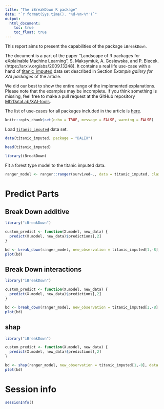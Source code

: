 ```yaml
---
title: "The iBreakDown R package"
date: "`r format(Sys.time(), '%d-%m-%Y')`"
output:
  html_document:
    toc: true
    toc_float: true
---
```


  
This report aims to present the capabilities of the package `iBreakDown`.

The document is a part of the paper "Landscape of R packages for eXplainable Machine Learning", S. Maksymiuk, A. Gosiewska, and P. Biecek. 
(https://arxiv.org/abs/2009.13248). It contains a real life use-case with a hand of [titanic_imputed](https://modeloriented.github.io/DALEX/reference/titanic.html) data set described in Section *Example gallery for XAI packages* of the article.

We did our best to show the entire range of the implemented explanations. Please note that the examples may be incomplete. If you think something is missing, feel free to make a pull request at the GitHub repository [MI2DataLab/XAI-tools](https://github.com/MI2DataLab/XAI-tools).

The list of use-cases for all packages included in the article is [here](http://xai-tools.drwhy.ai/).   
  
```r
knitr::opts_chunk$set(echo = TRUE, message = FALSE, warning = FALSE)
```



Load [`titanic_imputed`](https://modeloriented.github.io/DALEX/reference/titanic.html) data set.

```r
data(titanic_imputed, package = "DALEX")

head(titanic_imputed)
```

```r
library(iBreakDown)
```


Fit a forest type model to the titanic imputed data.

```r
ranger_model <- ranger::ranger(survived~., data = titanic_imputed, classification = TRUE, probability = TRUE)
```

# Predict Parts

## Break Down additive


```r
library("iBreakDown")

custom_predict <- function(X.model, new_data) {
  predict(X.model, new_data)$predictions[,2]
}

bd <- break_down(ranger_model, new_observation = titanic_imputed[1,-8], data = titanic_imputed, predict_function = custom_predict)
plot(bd)
```

## Break Down interactions


```r
library("iBreakDown")

custom_predict <- function(X.model, new_data) {
  predict(X.model, new_data)$predictions[,2]
}

bd <- break_down(ranger_model, new_observation = titanic_imputed[1,-8], data = titanic_imputed, predict_function = custom_predict, interactions = TRUE)
plot(bd)
```


## shap


```r
library("iBreakDown")

custom_predict <- function(X.model, new_data) {
  predict(X.model, new_data)$predictions[,2]
}

bd <- shap(ranger_model, new_observation = titanic_imputed[1,-8], data = titanic_imputed, predict_function = custom_predict)
plot(bd)
```



# Session info

```r
sessionInfo()
```



